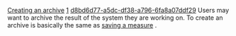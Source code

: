 [[Property:title|Creating an archive]]
[[Property:weight|1]]
[[Property:uuid|d8bd6d77-a5dc-df38-a796-6fa8a07ddf29]]
Users may want to archive the result of the system they are working on. To create an archive is basically the same as [[Saving a measure|saving a measure]] . 

{{seealso| '''See Also''' <br/>
[[Comparing to an archive|Comparing to an archive]]  }}




